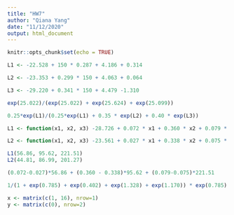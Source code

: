 ```yaml
---
title: "HW7"
author: "Qiana Yang"
date: "11/12/2020"
output: html_document
---
```


```r
knitr::opts_chunk$set(echo = TRUE)
```



```r

L1 <- -22.528 + 150 * 0.287 + 4.186 + 0.314

L2 <- -23.353 + 0.299 * 150 + 4.063 + 0.064

L3 <- -29.220 + 0.341 * 150 + 4.479 -1.310

exp(25.022)/(exp(25.022) + exp(25.624) + exp(25.099))

0.25*exp(L1)/(0.25*exp(L1) + 0.35 * exp(L2) + 0.40 * exp(L3))
```

```r

L1 <- function(x1, x2, x3) -28.726 + 0.072 * x1 + 0.360 * x2 + 0.079 * x3

L2 <- function(x1, x2, x3) -23.561 + 0.027 * x1 + 0.338 * x2 + 0.075 * x3

L1(56.86, 95.62, 221.51)
L2(44.81, 86.99, 201.27)

(0.072-0.027)*56.86 + (0.360 - 0.338)*95.62 + (0.079-0.075)*221.51

1/(1 + exp(0.785) + exp(0.402) + exp(1.328) + exp(1.170)) * exp(0.785)

x <- matrix(c(1, 16), nrow=1)
y <- matrix(c(0), nrow=2)



```

